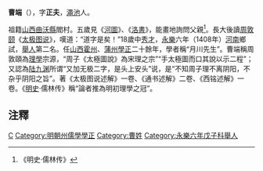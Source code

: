 '''曹端'''（{{bd|1376年||1434年|catIdx=C}}），字'''正夫'''，[[澠池|澠池]]人。

祖籍[[山西|山西]][[曲沃縣|曲沃縣]]閻村。五歲見《[[河圖|河圖]]》、《[[洛書|洛書]]》，能畫地詢問父親<ref>《明史·儒林传》</ref>。長大後讀[[周敦颐|周敦颐]]《[[太极图说|太极图说]]》，嘆道：“道字是矣！”18歲中[[秀才|秀才]]，[[永樂|永樂]]六年（1408年）[[河南|河南]]鄉試，[[舉人|舉人]]第二名。任[[山西|山西]][[霍州|霍州]]、[[蒲州|蒲州]][[學正|學正]]二十餘年，學者稱“月川先生”。曹端稱周敦頤為[[理學|理學]]宗源，“周子《太極圖說》為宋理之宗”“手太極圖而口其說以示二程”；又認為[[陆九渊|陆九渊]]所谓“又加无极二字，是头上安头”说，是“不知周子理不离阴阳，不杂乎阴阳之旨”。著《太极图说述解》一卷、《通书述解》二卷、《西铭述解》一卷。《[[明史|明史]]·儒林传》稱“論者推為明初理學之冠”。

==注釋==
<div class="references-small">
<references />
</div>
{{永樂七年己丑科會試副榜}}
[[Category:明朝理學家|C]]
[[Category:明朝州儒學學正|Category:明朝州儒學學正]]

[[Category:曹姓|Category:曹姓]]
[[Category:永樂六年戊子科舉人|Category:永樂六年戊子科舉人]]